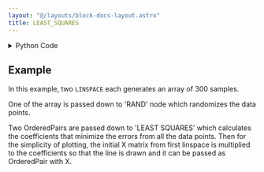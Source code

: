 ```yaml
---
layout: "@/layouts/block-docs-layout.astro"
title: LEAST_SQUARES
---
```



<PythonDocsDisplay docstring={docstring} />

<details>
<summary>Python Code</summary>

```python
import numpy as np
from typing import Optional
from flojoy import flojoy, OrderedPair, Matrix


@flojoy
def LEAST_SQUARES(
    a: OrderedPair | Matrix, b: Optional[OrderedPair | Matrix] = None
) -> Matrix | OrderedPair:
    """The LEAST_SQUARE node computes the coefficients that minimize the distance between the inputs 'Matrix' or 'OrderedPair' class and the regression.

    Returns
    -------
    OrderedPair
        x: input matrix (data points)
        y: fitted line computed with returned regression weights
    Matrix
        m: fitted matrix computed with returned regression weights
    """

    if b is None:
        if isinstance(a, OrderedPair):
            x = a.x
            y = a.y
            try:
                a = np.vstack([x, np.ones(len(x))]).T
                p = np.linalg.lstsq(a, y, rcond=None)[0]
            except np.linalg.LinAlgError:
                raise ValueError("Least Square Computation failed.")

            slope, intercept = p[0:-1], p[-1]
            res = slope * x + intercept

            return OrderedPair(x=x, y=res)
        else:
            raise ValueError("For matrix type b must be specified!")
    else:
        if isinstance(a, OrderedPair) and isinstance(b, OrderedPair):
            x = a.y
            y = b.y

            try:
                a = np.vstack([x, np.ones(len(x))]).T
                p = np.linalg.lstsq(a, y, rcond=None)[0]
            except np.linalg.LinAlgError:
                raise ValueError("Least Square Computation failed.")

            slope, intercept = p[0:-1], p[-1]
            print("=============== This is slope: ", slope)
            print("=============== This is intercept: ", intercept)
            res = slope * x + intercept

            return OrderedPair(x=x, y=res)

        elif isinstance(a, Matrix) and isinstance(b, Matrix):
            x = a.m
            y = b.m

            try:
                a = np.vstack([x, np.ones(len(x))]).T
                p = np.linalg.lstsq(a, y, rcond=None)[0]
            except np.linalg.LinAlgError:
                raise ValueError("Least Square Computation failed.")

            slope, intercept = p[0:-1], p[-1]
            res = slope * x + intercept

            return Matrix(m=res)
        else:
            raise ValueError("a and b must be of same type!")

```

[Find this Flojoy Block on GitHub](https://github.com/flojoy-ai/blocks/blob/main/blocks/AI_ML/REGRESSION/LEAST_SQUARES/LEAST_SQUARES.py)

</details>

## Example

<GetHelpWidget />

<AppDisplay app={app} blockName="LEAST_SQUARES" client:visible />

In this example, two `LINSPACE` each generates an array of 300 samples.

One of the array is passed down to 'RAND' node which randomizes the data points.

Two OrderedPairs are passed down to 'LEAST SQUARES' which calculates the coefficients that minimize the errors
from all the data points. Then for the simplicity of plotting, the initial X matrix from first linspace is multiplied
to the coefficients so that the line is drawn and it can be passed as OrderedPair with X.

